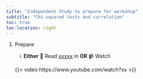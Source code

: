 ```yaml
---
title: "Independent Study to prepare for workshop"
subtitle: "Chi-squared tests and correlation"
toc: true
toc-location: right
---
```


1.  Prepare

    i.  **Either** 📖 Read [xxxxx](https://3mmarand.github.io/comp4biosci/xx.html) in **OR** 📹 Watch

    {{< video https://www.youtube.com/watch?xx >}}




